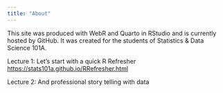 ```yaml
---
title: "About"
---
```


This site was produced with WebR and Quarto in RStudio and is currently hosted by GitHub.  It was created for the students of Statistics & Data Science 101A.

Lecture 1: Let's start with a quick R Refresher <https://stats101a.github.io/RRefresher.html>

Lecture 2: And professional story telling with data

